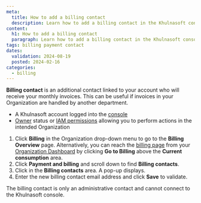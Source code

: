 ```yaml
---
meta:
  title: How to add a billing contact
  description: Learn how to add a billing contact in the Khulnasoft console.
content:
  h1: How to add a billing contact
  paragraph: Learn how to add a billing contact in the Khulnasoft console.
tags: billing payment contact
dates:
  validation: 2024-08-19
  posted: 2024-02-16
categories:
  - billing
---
```


**Billing contact** is an additional contact linked to your account who will receive your monthly invoices. This can be useful if invoices in your Organization are handled by another department.

<Macro id="requirements" />

- A Khulnasoft account logged into the [console](https://console.khulnasoft.com)
- [Owner](/identity-and-access-management/iam/concepts/#owner) status or [IAM permissions](/identity-and-access-management/iam/concepts/#permission) allowing you to perform actions in the intended Organization

1. Click **Billing** in the Organization drop-down menu to go to the **Billing Overview** page.
    <Message type="tip">
      Alternatively, you can reach the [billing page](https://console.khulnasoft.com/billing/overview) from your [Organization Dashboard](https://console.khulnasoft.com/organization) by clicking **Go to Billing** above the **Current consumption** area.
    </Message>
2. Click **Payment and billing** and scroll down to find **Billing contacts**.
3. Click <Icon name="edit" /> in the **Billing contacts** area. A pop-up displays.
4. Enter the new billing contact email address and click **Save** to validate.

<Message type="important">
  The billing contact is only an administrative contact and cannot connect to the Khulnasoft console.
</Message>